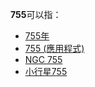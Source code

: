 '''755'''可以指：
* [[755年|755年]]
* [[755_(應用程式)|755 (應用程式)]]
* [[NGC_755|NGC 755]]
* [[小行星755|小行星755]]

{{disambig|Cat=數字消歧義}}
